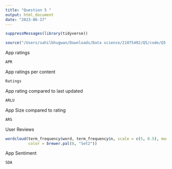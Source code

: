 ```yaml
---
title: "Question 5 "
output: html_document
date: "2023-06-17"
---
```


```r
suppressMessages(library(tidyverse))

source("/Users/sahilbhugwan/Downloads/Data science/21075492/Q5/code/Q5.R")
```

App ratings

```r
APR
```

App ratings per content

```r
Ratings
```

App rating compared to last updated

```r
ARLU
```

App Size compared to rating

```r
ARS
```

User Reviews

```r
wordcloud(term_frequency$word, term_frequency$n, scale = c(5, 0.5), max.words = 100, random.order = FALSE,
          color = brewer.pal(8, "Set2"))
```

App Sentiment

```r
SDA
```
